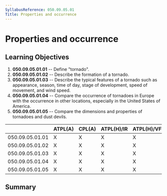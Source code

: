 ```yaml
---
SyllabusReference: 050.09.05.01
Title: Properties and occurrence
---
```


# Properties and occurrence

## Learning Objectives

1.  **050.09.05.01.01** -- Define "tornado".
2.  **050.09.05.01.02** -- Describe the formation of a tornado.
3.  **050.09.05.01.03** -- Describe the typical features of a tornado such as
    appearance, season, time of day, stage of development, speed of movement,
    and wind speed.
4.  **050.09.05.01.04** -- Compare the occurrence of tornadoes in Europe with
    the occurrence in other locations, especially in the United States of
    America.
5.  **050.09.05.01.05** -- Compare the dimensions and properties of tornadoes
    and dust devils.

|                 | ATPL(A) | CPL(A) | ATPL(H)/IR | ATPL(H)/VFR | CPL(H) | IR  | CBIR(A) |
| --------------- | ------- | ------ | ---------- | ----------- | ------ | --- | ------- |
| 050.09.05.01.01 | X       | X      | X          | X           | X      | X   | X       |
| 050.09.05.01.02 | X       | X      | X          | X           | X      |     |         |
| 050.09.05.01.03 | X       | X      | X          | X           | X      |     |         |
| 050.09.05.01.04 | X       | X      | X          | X           | X      |     |         |
| 050.09.05.01.05 | X       | X      | X          | X           | X      |     |         |

## Summary

